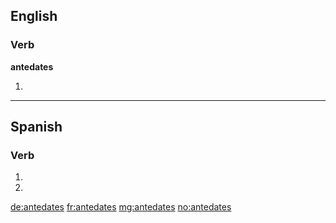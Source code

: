 ==English==

===Verb===
'''antedates'''

# {{third-person singular of|antedate}}

----

==Spanish==

===Verb===
{{es-verb-form|antedatar}}

# {{es-verb form of|ending=ar|mood=imperative|sense=negative|pers=2|formal=no|number=singular|[[antedatar]]}}
# {{es-verb form of|ending=ar|mood=subjunctive|tense=present|pers=2|formal=no|number=singular|[[antedatar]]}}

[[de:antedates]]
[[fr:antedates]]
[[mg:antedates]]
[[no:antedates]]